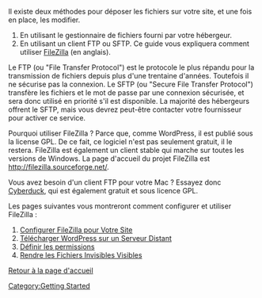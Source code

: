 {{Languages|
{{en|FTP Clients}}
{{fr|Utiliser_un_Client_FTP}}
{{ja|FTP クライアント}}
{{pt-br|Clientes FTP}}
{{ru|FTP-клиенты}}
{{th|FTP Clients}}
{{zh-cn|FTP 客户端}}
{{zh-tw|FTP 客戶端}}
}}

{{French Header}}

Il existe deux méthodes pour déposer les fichiers sur votre site, et une fois en place, les modifier.
# En utilisant le gestionnaire de fichiers fourni par votre hébergeur.
# En utilisant un client FTP ou SFTP. Ce guide vous expliquera comment utiliser [http://filezilla.sourceforge.net/ FileZilla] (en anglais).

Le FTP (ou "File Transfer Protocol") est le protocole le plus répandu pour la transmission de fichiers depuis plus d'une trentaine d'années. Toutefois il ne sécurise pas la connexion. Le SFTP (ou "Secure File Transfer Protocol") transfère les fichiers et le mot de passe par une connexion sécurisée, et sera donc utilisé en priorité s'il est disponible. La majorité des hébergeurs offrent le SFTP, mais vous devrez peut-être contacter votre fournisseur pour activer ce service.

Pourquoi utiliser FileZilla ? Parce que, comme WordPress, il est publié sous la license GPL. De ce fait, ce logiciel n'est pas seulement gratuit, il le restera. FileZilla est également un client stable qui marche sur toutes les versions de Windows. La page d'accueil du projet FileZilla est http://filezilla.sourceforge.net/.

Vous avez besoin d'un client FTP pour votre Mac ? Essayez donc [http://cyberduck.ch/ Cyberduck], qui est également gratuit et sous licence GPL.

Les pages suivantes vous montreront comment configurer et utiliser FileZilla :
# [[fr:Utiliser_FileZilla|Configurer FileZilla pour Votre Site]]
# [[fr:Charger_WordPress_sur_un_serveur_distant|Télécharger WordPress sur un Serveur Distant]]
# [[fr:Modifier_les_Permissions_sur_les_Fichiers|Définir les permissions]]
# [[fr:Modifier_les_Permissions_sur_les_Fichiers#Afficher_les_Fichiers_Cach.C3.A9s|Rendre les Fichiers Invisibles Visibles]]

[[fr:Accueil|Retour à la page d'accueil]]

[[Category:Getting Started]]